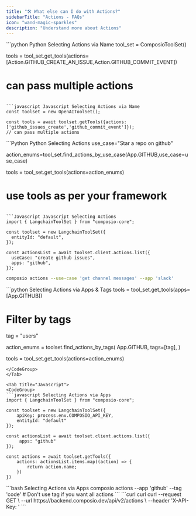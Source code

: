 ```yaml
---
title: "🛠️ What else can I do with Actions?"
sidebarTitle: "Actions - FAQs"
icon: "wand-magic-sparkles"
description: "Understand more about Actions"
---
```


<AccordionGroup>
<Accordion title="How can I select Actions based on the Action ID?">
<CodeGroup>
```python Python Selecting Actions via Name
tool_set = ComposioToolSet()

tools = tool_set.get_tools(actions=[Action.GITHUB_CREATE_AN_ISSUE,Action.GITHUB_COMMIT_EVENT])
# can pass multiple actions
```

```javascript Javascript Selecting Actions via Name
const toolset = new OpenAIToolSet();

const tools = await toolset.getTools({actions: ['github_issues_create','github_commit_event']});
// can pass multiple actions
```
</CodeGroup>

</Accordion>

<Accordion title="How do I find an Action for my Use Case?">


<CodeGroup>
```Python Python Selecting Actions
use_case="Star a repo on github"

action_enums=tool_set.find_actions_by_use_case(App.GITHUB,use_case=use_case)

tools = tool_set.get_tools(actions=action_enums)

# use tools as per your framework
```

```Javascript Javascript Selecting Actions
import { LangchainToolSet } from "composio-core";

const toolset = new LangchainToolSet({
  entityId: "default",
});

const actionsList = await toolset.client.actions.list({
  useCase: "create github issues",
  apps: "github",
});
```

```bash CLI Selecting Actions
composio actions --use-case 'get channel messages' --app 'slack'
```
</CodeGroup>

</Accordion>


<Accordion title="Can I filter and get Actions in an App based on tags?">

<Tabs>
<Tab title="Python">
<CodeGroup>
```python Selecting Actions via Apps & Tags
tools = tool_set.get_tools(apps=[App.GITHUB]) 

# Filter by tags
tag = "users"

action_enums = toolset.find_actions_by_tags(
    App.GITHUB,
    tags=[tag], 
)

tools = tool_set.get_tools(actions=action_enums)
```
</CodeGroup>
</Tab>

<Tab title="Javascript">
<CodeGroup>
```javascript Selecting Actions via Apps
import { LangchainToolSet } from "composio-core";

const toolset = new LangchainToolSet({
    apiKey: process.env.COMPOSIO_API_KEY,
    entityId: "default"
});

const actionsList = await toolset.client.actions.list({
     apps: "github"
});

const actions = await toolset.getTools({
    actions: actionsList.items.map((action) => {
        return action.name;
    })
})
```
</CodeGroup>
</Tab>

<Tab title="CLI">
<CodeGroup>
```bash Selecting Actions via Apps
composio actions --app 'github' --tag 'code' 
# Don't use tag if you want all actions
```
</CodeGroup>
</Tab>

</Tabs>

</Accordion>

<Accordion title="How can I List Actions Via API?">
<CodeGroup>
```curl curl
curl --request GET \
  --url https://backend.composio.dev/api/v2/actions \
  --header 'X-API-Key: <x-api-key>'
```
</CodeGroup>
</Accordion>

</AccordionGroup>
